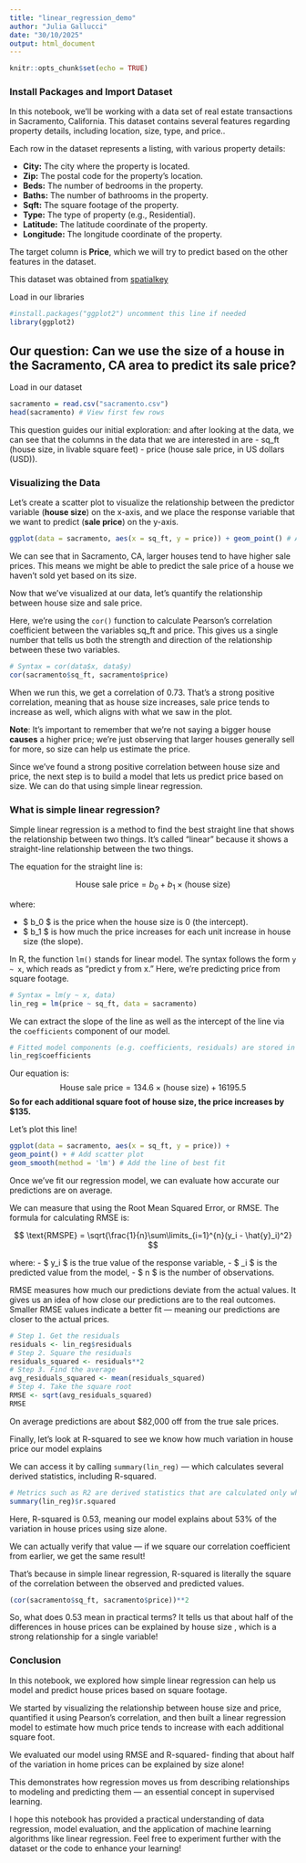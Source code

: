 ```yaml
---
title: "linear_regression_demo"
author: "Julia Gallucci"
date: "30/10/2025"
output: html_document
---
```


```r
knitr::opts_chunk$set(echo = TRUE)
```

### Install Packages and Import Dataset

In this notebook, we’ll be working with a data set of real estate transactions in Sacramento, California. This dataset contains several features regarding property details, including location, size, type, and price..

Each row in the dataset represents a listing, with various property details:

- **City:** The city where the property is located.
- **Zip:** The postal code for the property’s location.
- **Beds:** The number of bedrooms in the property.
- **Baths:** The number of bathrooms in the property.
- **Sqft:** The square footage of the property.
- **Type:** The type of property (e.g., Residential).
- **Latitude:** The latitude coordinate of the property.
- **Longitude:** The longitude coordinate of the property.

The target column is **Price**, which we will try to predict based on the other features in the dataset.

This dataset was obtained from [spatialkey](https://support.spatialkey.com/spatialkey-sample-csv-data/)

Load in our libraries
```r
#install.packages("ggplot2") uncomment this line if needed
library(ggplot2)
```

## Our question: **Can we use the size of a house in the Sacramento, CA area to predict its sale price?**

Load in our dataset
```r
sacramento = read.csv("sacramento.csv")
head(sacramento) # View first few rows
```
This question guides our initial exploration: and after looking at the data, we can see that the columns in the data that we are interested in are 
- sq_ft (house size, in livable square feet)
-  price (house sale price, in US dollars (USD)). 

### Visualizing the Data

Let’s create a scatter plot to visualize the relationship between the predictor variable (**house size**) on the x-axis, and we place the response variable that we want to predict (**sale price**) on the y-axis.
```r
ggplot(data = sacramento, aes(x = sq_ft, y = price)) + geom_point() # Adding scatter plot
```
We can see that in Sacramento, CA, larger houses tend to have higher sale prices. This means we might be able to predict the sale price of a house we haven't sold yet based on its size. 

Now that we’ve visualized at our data, let’s quantify the relationship between house size and sale price.

Here, we’re using the `cor()` function to calculate Pearson’s correlation coefficient between the variables sq_ft and price.
This gives us a single number that tells us both the strength and direction of the relationship between these two variables.
```r
# Syntax = cor(data$x, data$y)
cor(sacramento$sq_ft, sacramento$price)
```
When we run this, we get a correlation of 0.73.
That’s a strong positive correlation, meaning that as house size increases, sale price tends to increase as well, which aligns with what we saw in the plot.

**Note**: It's important to remember that we're not saying a bigger house **causes** a higher price; we're just observing that larger houses generally sell for more, so size can help us estimate the price. 

Since we’ve found a strong positive correlation between house size and price, the next step is to build a model that lets us predict price based on size.
We can do that using simple linear regression.

### What is simple linear regression?
Simple linear regression is a method to find the best straight line that shows the relationship between two things. It’s called "linear" because it shows a straight-line relationship between the two things.

The equation for the straight line is:

$$
\text{House sale price} = b_0 + b_1 \times (\text{house size})
$$

where:

- $ b_0 $ is the price when the house size is 0 (the intercept).
- $ b_1 $ is how much the price increases for each unit increase in house size (the slope).

In R, the function `lm()` stands for linear model.
The syntax follows the form `y ~ x`, which reads as "predict y from x." Here, we’re predicting price from square footage.
```r
# Syntax = lm(y ~ x, data)
lin_reg = lm(price ~ sq_ft, data = sacramento)
```

We can extract the slope of the line as well as the intercept of the line via the `coefficients` component of our model.
```r
# Fitted model components (e.g. coefficients, residuals) are stored in lin_reg
lin_reg$coefficients
```
Our equation is:
$$
\text{House sale price} = 134.6\times (\text{house size}) + 16195.5
$$
**So for each additional square foot of house size, the price increases by $135.**

Let's plot this line!
```r
ggplot(data = sacramento, aes(x = sq_ft, y = price)) +
geom_point() + # Add scatter plot
geom_smooth(method = 'lm') # Add the line of best fit
```
Once we’ve fit our regression model, we can evaluate how accurate our predictions are on average.

We can measure that using the Root Mean Squared Error, or RMSE. The formula for calculating RMSE is:

$$
 \text{RMSPE} = \sqrt{\frac{1}{n}\sum\limits_{i=1}^{n}(y_i - \hat{y}_i)^2}
$$

where:
- $ y_i $ is the true value of the response variable,
- $ \hat{y}_i $ is the predicted value from the model,
- $ n $ is the number of observations.

RMSE measures how much our predictions deviate from the actual values. It gives us an idea of how close our predictions are to the real outcomes. Smaller RMSE values indicate a better fit — meaning our predictions are closer to the actual prices.

```r
# Step 1. Get the residuals
residuals <- lin_reg$residuals
# Step 2. Square the residuals
residuals_squared <- residuals**2  
# Step 3. Find the average
avg_residuals_squared <- mean(residuals_squared)
# Step 4. Take the square root
RMSE <- sqrt(avg_residuals_squared)
RMSE
```
On average predictions are about $82,000 off from the true sale prices.

Finally, let’s look at R-squared to see  we know how much variation in house price our model explains

We can access it by calling `summary(lin_reg)` — which calculates several derived statistics, including R-squared.
```r
# Metrics such as R2 are derived statistics that are calculated only when you call summary()
summary(lin_reg)$r.squared
```
Here, R-squared is 0.53, meaning our model explains about 53% of the variation in house prices using size alone.

We can actually verify that value — if we square our correlation coefficient from earlier, we get the same result!

That’s because in simple linear regression, R-squared is literally the square of the correlation between the observed and predicted values.
```r
(cor(sacramento$sq_ft, sacramento$price))**2
```

So, what does 0.53 mean in practical terms? It tells us that about half of the differences in house prices can be explained by house size , which is a strong relationship for a single variable!

### Conclusion

In this notebook, we explored how simple linear regression can help us model and predict house prices based on square footage.

We started by visualizing the relationship between house size and price, quantified it using Pearson’s correlation, and then built a linear regression model to estimate how much price tends to increase with each additional square foot.

We evaluated our model using RMSE and R-squared- finding that about half of the variation in home prices can be explained by size alone!

This demonstrates how regression moves us from describing relationships to modeling and predicting them — an essential concept in supervised learning.

I hope this notebook has provided a practical understanding of data regression, model evaluation, and the application of machine learning algorithms like linear regression. Feel free to experiment further with the dataset or the code to enhance your learning!
